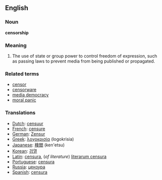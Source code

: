 ==English==

===Noun===
'''censorship'''

===Meaning===
#The use of state or group power to control freedom of expression, such as passing laws to prevent media from being published or propagated.  

===Related terms===

*[[censor]]
*[[censorware]]
*[[media democracy]]
*[[moral panic]]

===Translations===
*[[Dutch]]: [[censuur]]
*[[French]]: [[censure]]
*[[German]]: [[Zensur]]
*[[Greek]]: [[λογοκρισία]] (logokrisia)
*[[Japanese]]: [[検閲]] (ken'etsu)
*[[Korean]]: [[검열]]
*[[Latin]]: [[censura]], (''of literature'') [[literarum censura]]
*[[Portuguese]]: [[censura]]
*[[Russia]]: [[цензура]]
*[[Spanish]]: [[censura]]